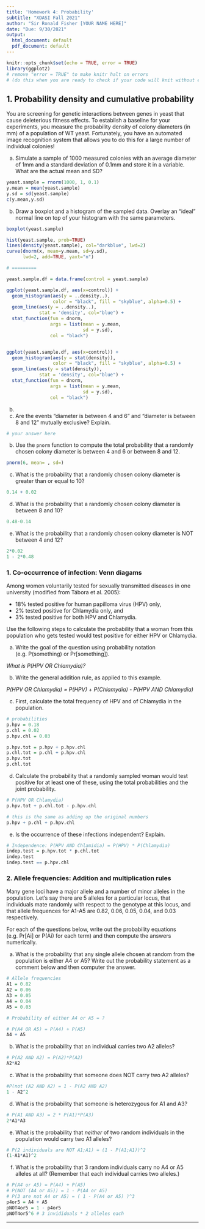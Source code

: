```yaml
---
title: 'Homework 4: Probability'
subtitle: "XDASI Fall 2021"
author: "Sir Ronald Fisher [YOUR NAME HERE]"
date: "Due: 9/30/2021"
output:
  html_document: default
  pdf_document: default
---
```


```r
knitr::opts_chunk$set(echo = TRUE, error = TRUE)
library(ggplot2)
# remove "error = TRUE" to make knitr halt on errors
# (do this when you are ready to check if your code will knit without errors)
```

## 1. Probability density and cumulative probability

You are screening for genetic interactions between genes in yeast that cause deleterious fitness effects. To establish a baseline for your experiments, you measure the probability density of colony diameters (in mm) of a population of WT yeast. Fortunately, you have an automated image recognition system that allows you to do this for a large number of individual colonies!

a. Simulate a sample of 1000 measured colonies with an average diameter of 1mm and a standard deviation of 0.1mm and store it in a variable. What are the actual mean and SD?

```r
yeast.sample = rnorm(1000, 1, 0.1)
y.mean = mean(yeast.sample)
y.sd = sd(yeast.sample)
c(y.mean,y.sd)
```

b. Draw a boxplot and a histogram of the sampled data. Overlay an "ideal" normal line on top of your histogram with the same parameters.

```r
boxplot(yeast.sample)

hist(yeast.sample, prob=TRUE)
lines(density(yeast.sample), col="darkblue", lwd=2)
curve(dnorm(x, mean=y.mean, sd=y.sd), 
      lwd=2, add=TRUE, yaxt="n")

# =========

yeast.sample.df = data.frame(control = yeast.sample)

ggplot(yeast.sample.df, aes(x=control)) +
  geom_histogram(aes(y = ..density..), 
                 color = "black", fill = "skyblue", alpha=0.5) +
  geom_line(aes(y = ..density..), 
            stat = 'density', col="blue") +
  stat_function(fun = dnorm,
                args = list(mean = y.mean,
                            sd = y.sd),
                col = "black")


ggplot(yeast.sample.df, aes(x=control)) +
  geom_histogram(aes(y = stat(density)), 
                 color = "black", fill = "skyblue", alpha=0.5) +
  geom_line(aes(y = stat(density)), 
            stat = 'density', col="blue") +
  stat_function(fun = dnorm,
                args = list(mean = y.mean,
                            sd = y.sd),
                col = "black")
```


b.



a. Are the events “diameter is between 4 and 6” and “diameter is between 8 and 12” mutually exclusive? Explain. 

```r
# your answer here
```

b. Use the `pnorm` function to compute the total probability that a randomly chosen colony diameter is between 4 and 6 or between 8 and 12.
```r
pnorm(6, mean= , sd=)
```

c. What is the probability that a randomly chosen colony diameter is greater than or equal to 10? 
```r
0.14 + 0.02
```

d. What is the probability that a randomly chosen colony diameter is between 8 and 10? 
```r
0.48-0.14
```

e. What is the probability that a randomly chosen colony diameter is NOT between 4 and 12? 
```r
2*0.02
1 - 2*0.48
```


### 1. Co-occurrence of infection: Venn diagams

Among women voluntarily tested for sexually transmitted diseases in one university (modified from Tábora et al. 2005):

+ 18% tested positive for human papilloma virus (HPV) only,
+ 2% tested positive for Chlamydia only, and
+ 3% tested positive for both HPV and Chlamydia. 

Use the following steps to calculate the probability that a woman from this population who gets tested would test positive for either HPV or Chlamydia.

a. Write the goal of the question using probability notation (e.g. P(something) or Pr[something]). 

<!-- Your answer here -->
*What is P(HPV OR Chlamydia)?*

b. Write the general addition rule, as applied to this example.

<!-- Your answer here -->
*P(HPV OR Chlamydia) = P(HPV) + P(Chlamydia) - P(HPV AND Chlamydia)*

c. First, calculate the total frequency of HPV and of Chlamydia in the population.
```r
# probabilities
p.hpv = 0.18
p.chl = 0.02
p.hpv.chl = 0.03

p.hpv.tot = p.hpv + p.hpv.chl
p.chl.tot = p.chl + p.hpv.chl
p.hpv.tot
p.chl.tot
```

d. Calculate the probability that a randomly sampled woman would test positive for at least one of these, using the total probabilities and the joint probability.

```r

# P(HPV OR Chlamydia)
p.hpv.tot + p.chl.tot - p.hpv.chl

# this is the same as adding up the original numbers
p.hpv + p.chl + p.hpv.chl
```

e. Is the occurrence of these infections independent? Explain.
```r
# Independence: P(HPV AND Chlamidia) = P(HPV) * P(Chlamydia)
indep.test = p.hpv.tot * p.chl.tot
indep.test
indep.test == p.hpv.chl
```


### 2. Allele frequencies: Addition and multiplication rules

Many gene loci have a major allele and a number of minor alleles in the population. Let's say there are 5 alleles for a particular locus, that individuals mate randomly with respect to the genotype at this locus, and that allele frequences for A1-A5 are 0.82, 0.06, 0.05, 0.04, and 0.03 respectively.

For each of the questions below, write out the probability equations (e.g. Pr[Ai] or P(Ai) for each term) and then compute the answers numerically.

a. What is the probability that any single allele chosen at random from the population is either A4 or A5? Write out the probability statement as a comment below and then computer the answer.
```r
# Allele frequencies
A1 = 0.82
A2 = 0.06
A3 = 0.05
A4 = 0.04
A5 = 0.03

# Probability of either A4 or A5 = ?

# P(A4 OR A5) = P(A4) + P(A5)
A4 + A5
```

b. What is the probability that an individual carries two A2 alleles?
```r
# P(A2 AND A2) = P(A2)*P(A2)
A2*A2
```

c. What is the probability that someone does NOT carry two A2 alleles?
```r
#P(not (A2 AND A2) = 1 - P(A2 AND A2)
1 - A2^2
```

d. What is the probability that someone is heterozygous for A1 and A3?
```r
# P(A1 AND A3) = 2 * P(A1)*P(A3)
2*A1*A3
```

e. What is the probability that *neither* of two random individuals in the population would carry two A1 alleles?
```r
# P(2 individuals are NOT A1;A1) = (1 - P(A1;A1))^2
(1-A1*A1)^2
```

f. What is the probability that 3 random individuals carry no A4 or A5 alleles at all? (Remember that each individual carries two alleles.) 
```r
# P(A4 or A5) = P(A4) + P(A5)
# P(NOT (A4 or A5)) = 1 - P(A4 or A5)
# P(3 are not A4 or A5) = ( 1 - P(A4 or A5) )^3
p4or5 = A4 + A5
pNOT4or5 = 1 - p4or5
pNOT4or5^6 # 3 invididuals * 2 alleles each
```



---